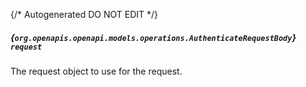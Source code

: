 {/* Autogenerated DO NOT EDIT  */}

##### *{`org.openapis.openapi.models.operations.AuthenticateRequestBody`}* `request`
The request object to use for the request.
<Collapsible openLabel={Labels.showProperties} closeLabel={Labels.hideProperties}>
    <AuthenticateRequestBody/>
</Collapsible>


